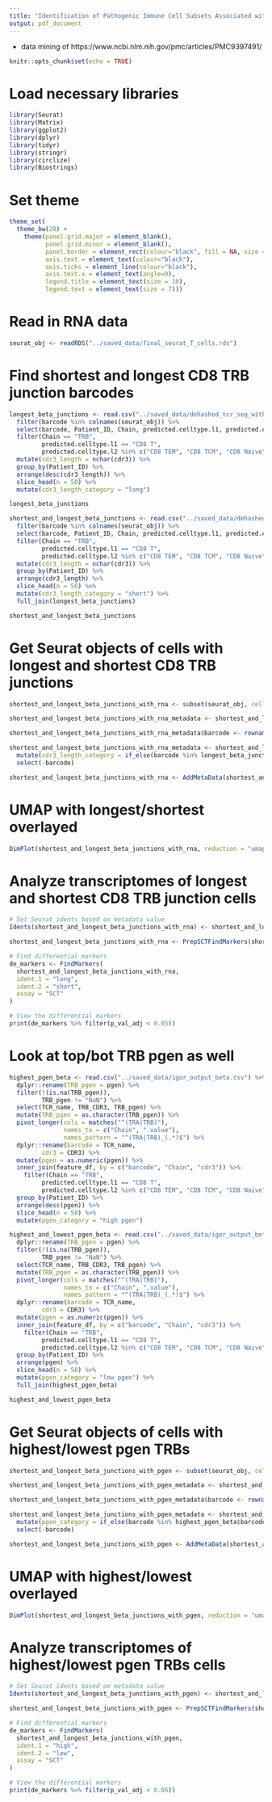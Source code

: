 ```yaml
---
title: "Identification of Pathogenic Immune Cell Subsets Associated with Checkpoint Inhibitor-induced Myocarditis"
output: pdf_document
---
```


 - data mining of https://www.ncbi.nlm.nih.gov/pmc/articles/PMC9397491/
 
```r
knitr::opts_chunk$set(echo = TRUE)
```

# Load necessary libraries

```r

library(Seurat)
library(Matrix)
library(ggplot2)
library(dplyr)
library(tidyr)
library(stringr)
library(circlize)
library(Biostrings)

```

# Set theme

```r

theme_set(
  theme_bw(20) +
    theme(panel.grid.major = element_blank(),
          panel.grid.minor = element_blank(),
          panel.border = element_rect(colour="black", fill = NA, size = 1),
          axis.text = element_text(colour="black"),
          axis.ticks = element_line(colour="black"),
          axis.text.x = element_text(angle=0),
          legend.title = element_text(size = 10),
          legend.text = element_text(size = 7)))

```

# Read in RNA data

```r

seurat_obj <- readRDS("../saved_data/final_seurat_T_cells.rds")

```

# Find shortest and longest CD8 TRB junction barcodes

```r

longest_beta_junctions <- read.csv("../saved_data/dehashed_tcr_seq_with_rna.csv") %>%
  filter(barcode %in% colnames(seurat_obj)) %>%
  select(barcode, Patient_ID, Chain, predicted.celltype.l1, predicted.celltype.l2, cdr3) %>%
  filter(Chain == "TRB",
         predicted.celltype.l1 == "CD8 T",
         predicted.celltype.l2 %in% c("CD8 TEM", "CD8 TCM", "CD8 Naive", "CD8 Proliferating")) %>%
  mutate(cdr3_length = nchar(cdr3)) %>%
  group_by(Patient_ID) %>%
  arrange(desc(cdr3_length)) %>%
  slice_head(n = 50) %>%
  mutate(cdr3_length_category = "long")

longest_beta_junctions

shortest_and_longest_beta_junctions <- read.csv("../saved_data/dehashed_tcr_seq_with_rna.csv") %>%
  filter(barcode %in% colnames(seurat_obj)) %>%
  select(barcode, Patient_ID, Chain, predicted.celltype.l1, predicted.celltype.l2, cdr3) %>%
  filter(Chain == "TRB",
         predicted.celltype.l1 == "CD8 T",
         predicted.celltype.l2 %in% c("CD8 TEM", "CD8 TCM", "CD8 Naive", "CD8 Proliferating")) %>%
  mutate(cdr3_length = nchar(cdr3)) %>%
  group_by(Patient_ID) %>%
  arrange(cdr3_length) %>%
  slice_head(n = 50) %>%
  mutate(cdr3_length_category = "short") %>%
  full_join(longest_beta_junctions)

shortest_and_longest_beta_junctions

```

# Get Seurat objects of cells with longest and shortest CD8 TRB junctions

```r

shortest_and_longest_beta_junctions_with_rna <- subset(seurat_obj, cells = shortest_and_longest_beta_junctions$barcode)

shortest_and_longest_beta_junctions_with_rna_metadata <- shortest_and_longest_beta_junctions_with_rna@meta.data

shortest_and_longest_beta_junctions_with_rna_metadata$barcode <- rownames(shortest_and_longest_beta_junctions_with_rna_metadata)

shortest_and_longest_beta_junctions_with_rna_metadata <- shortest_and_longest_beta_junctions_with_rna_metadata %>%
  mutate(cdr3_length_category = if_else(barcode %in% longest_beta_junctions$barcode, "long", "short")) %>%
  select(-barcode)

shortest_and_longest_beta_junctions_with_rna <- AddMetaData(shortest_and_longest_beta_junctions_with_rna, metadata = shortest_and_longest_beta_junctions_with_rna_metadata)

```

# UMAP with longest/shortest overlayed

```r

DimPlot(shortest_and_longest_beta_junctions_with_rna, reduction = "umap", group.by = "cdr3_length_category", label = FALSE, repel = TRUE)

```

# Analyze transcriptomes of longest and shortest CD8 TRB junction cells

```r

# Set Seurat idents based on metadata value
Idents(shortest_and_longest_beta_junctions_with_rna) <- shortest_and_longest_beta_junctions_with_rna$cdr3_length_category

shortest_and_longest_beta_junctions_with_rna <- PrepSCTFindMarkers(shortest_and_longest_beta_junctions_with_rna)

# Find differential markers
de_markers <- FindMarkers(
  shortest_and_longest_beta_junctions_with_rna,
  ident.1 = "long",
  ident.2 = "short",
  assay = "SCT"
)

# View the differential markers
print(de_markers %>% filter(p_val_adj < 0.05))

```

# Look at top/bot TRB pgen as well

```r

highest_pgen_beta <- read.csv("../saved_data/igor_output_beta.csv") %>%
  dplyr::rename(TRB_pgen = pgen) %>%
  filter(!(is.na(TRB_pgen)),
         TRB_pgen != "NaN") %>%
  select(TCR_name, TRB_CDR3, TRB_pgen) %>%
  mutate(TRB_pgen = as.character(TRB_pgen)) %>%
  pivot_longer(cols = matches("^(TRA|TRB)"),
               names_to = c("Chain", ".value"),
               names_pattern = "^(TRA|TRB)_(.*)$") %>%
  dplyr::rename(barcode = TCR_name,
         cdr3 = CDR3) %>%
  mutate(pgen = as.numeric(pgen)) %>%
  inner_join(feature_df, by = c("barcode", "Chain", "cdr3")) %>%
    filter(Chain == "TRB",
         predicted.celltype.l1 == "CD8 T",
         predicted.celltype.l2 %in% c("CD8 TEM", "CD8 TCM", "CD8 Naive", "CD8 Proliferating")) %>%
  group_by(Patient_ID) %>%
  arrange(desc(pgen)) %>%
  slice_head(n = 50) %>%
  mutate(pgen_category = "high pgen")

highest_and_lowest_pgen_beta <- read.csv("../saved_data/igor_output_beta.csv") %>%
  dplyr::rename(TRB_pgen = pgen) %>%
  filter(!(is.na(TRB_pgen)),
         TRB_pgen != "NaN") %>%
  select(TCR_name, TRB_CDR3, TRB_pgen) %>%
  mutate(TRB_pgen = as.character(TRB_pgen)) %>%
  pivot_longer(cols = matches("^(TRA|TRB)"),
               names_to = c("Chain", ".value"),
               names_pattern = "^(TRA|TRB)_(.*)$") %>%
  dplyr::rename(barcode = TCR_name,
         cdr3 = CDR3) %>%
  mutate(pgen = as.numeric(pgen)) %>%
  inner_join(feature_df, by = c("barcode", "Chain", "cdr3")) %>%
    filter(Chain == "TRB",
         predicted.celltype.l1 == "CD8 T",
         predicted.celltype.l2 %in% c("CD8 TEM", "CD8 TCM", "CD8 Naive", "CD8 Proliferating")) %>%
  group_by(Patient_ID) %>%
  arrange(pgen) %>%
  slice_head(n = 50) %>%
  mutate(pgen_category = "low pgen") %>%
  full_join(highest_pgen_beta)

highest_and_lowest_pgen_beta

```

# Get Seurat objects of cells with highest/lowest pgen TRBs

```r

shortest_and_longest_beta_junctions_with_pgen <- subset(seurat_obj, cells = highest_and_lowest_pgen_beta$barcode)

shortest_and_longest_beta_junctions_with_pgen_metadata <- shortest_and_longest_beta_junctions_with_pgen@meta.data

shortest_and_longest_beta_junctions_with_pgen_metadata$barcode <- rownames(shortest_and_longest_beta_junctions_with_pgen_metadata)

shortest_and_longest_beta_junctions_with_pgen_metadata <- shortest_and_longest_beta_junctions_with_pgen_metadata %>%
  mutate(pgen_category = if_else(barcode %in% highest_pgen_beta$barcode, "high", "low")) %>%
  select(-barcode)

shortest_and_longest_beta_junctions_with_pgen <- AddMetaData(shortest_and_longest_beta_junctions_with_pgen, metadata = shortest_and_longest_beta_junctions_with_pgen_metadata)

```

# UMAP with highest/lowest overlayed

```r

DimPlot(shortest_and_longest_beta_junctions_with_pgen, reduction = "umap", group.by = "pgen_category", label = FALSE, repel = TRUE)

```

# Analyze transcriptomes of highest/lowest pgen TRBs cells

```r

# Set Seurat idents based on metadata value
Idents(shortest_and_longest_beta_junctions_with_pgen) <- shortest_and_longest_beta_junctions_with_pgen$pgen_category

shortest_and_longest_beta_junctions_with_pgen <- PrepSCTFindMarkers(shortest_and_longest_beta_junctions_with_pgen)

# Find differential markers
de_markers <- FindMarkers(
  shortest_and_longest_beta_junctions_with_pgen,
  ident.1 = "high",
  ident.2 = "low",
  assay = "SCT"
)

# View the differential markers
print(de_markers %>% filter(p_val_adj < 0.05))

```